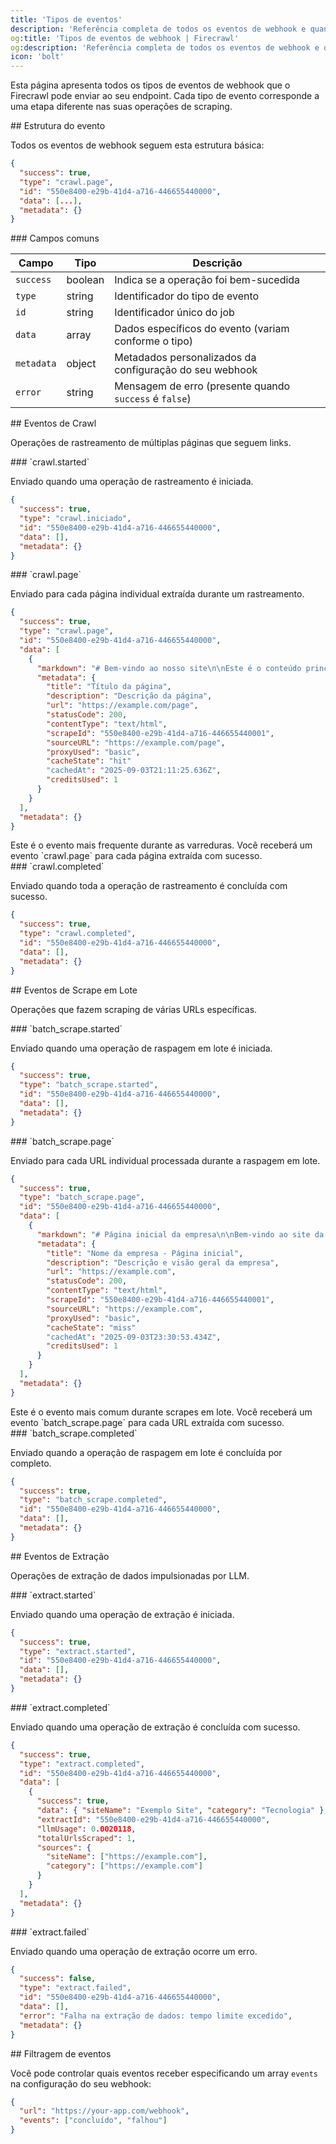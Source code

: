 ```yaml
---
title: 'Tipos de eventos'
description: 'Referência completa de todos os eventos de webhook e quando são acionados'
og:title: 'Tipos de eventos de webhook | Firecrawl'
og:description: 'Referência completa de todos os eventos de webhook e quando são acionados'
icon: 'bolt'
---
```


Esta página apresenta todos os tipos de eventos de webhook que o Firecrawl pode enviar ao seu endpoint. Cada tipo de evento corresponde a uma etapa diferente nas suas operações de scraping.

<div id="event-structure">
  ## Estrutura do evento
</div>

Todos os eventos de webhook seguem esta estrutura básica:

```json
{
  "success": true,
  "type": "crawl.page",
  "id": "550e8400-e29b-41d4-a716-446655440000",
  "data": [...],
  "metadata": {}
}
```


<div id="common-fields">
  ### Campos comuns
</div>

| Campo      | Tipo    | Descrição                                         |
| ---------- | ------- | ------------------------------------------------- |
| `success`  | boolean | Indica se a operação foi bem-sucedida            |
| `type`     | string  | Identificador do tipo de evento                   |
| `id`       | string  | Identificador único do job                        |
| `data`     | array   | Dados específicos do evento (variam conforme o tipo) |
| `metadata` | object  | Metadados personalizados da configuração do seu webhook |
| `error`    | string  | Mensagem de erro (presente quando `success` é `false`) |

<div id="crawl-events">
  ## Eventos de Crawl
</div>

Operações de rastreamento de múltiplas páginas que seguem links.

<div id="crawlstarted">
  ### `crawl.started`
</div>

Enviado quando uma operação de rastreamento é iniciada.

```json
{
  "success": true,
  "type": "crawl.iniciado",
  "id": "550e8400-e29b-41d4-a716-446655440000",
  "data": [],
  "metadata": {}
}
```


<div id="crawlpage">
  ### `crawl.page`
</div>

Enviado para cada página individual extraída durante um rastreamento.

```json
{
  "success": true,
  "type": "crawl.page",
  "id": "550e8400-e29b-41d4-a716-446655440000",
  "data": [
    {
      "markdown": "# Bem-vindo ao nosso site\n\nEste é o conteúdo principal da página...",
      "metadata": {
        "title": "Título da página",
        "description": "Descrição da página",
        "url": "https://example.com/page",
        "statusCode": 200,
        "contentType": "text/html",
        "scrapeId": "550e8400-e29b-41d4-a716-446655440001",
        "sourceURL": "https://example.com/page",
        "proxyUsed": "basic",
        "cacheState": "hit"
        "cachedAt": "2025-09-03T21:11:25.636Z",
        "creditsUsed": 1
      }
    }
  ],
  "metadata": {}
}
```

<Note>
  Este é o evento mais frequente durante as varreduras. Você receberá um evento `crawl.page`
  para cada página extraída com sucesso.
</Note>


<div id="crawlcompleted">
  ### `crawl.completed`
</div>

Enviado quando toda a operação de rastreamento é concluída com sucesso.

```json
{
  "success": true,
  "type": "crawl.completed",
  "id": "550e8400-e29b-41d4-a716-446655440000",
  "data": [],
  "metadata": {}
}
```


<div id="batch-scrape-events">
  ## Eventos de Scrape em Lote
</div>

Operações que fazem scraping de várias URLs específicas.

<div id="batch_scrapestarted">
  ### `batch_scrape.started`
</div>

Enviado quando uma operação de raspagem em lote é iniciada.

```json
{
  "success": true,
  "type": "batch_scrape.started",
  "id": "550e8400-e29b-41d4-a716-446655440000",
  "data": [],
  "metadata": {}
}
```


<div id="batch_scrapepage">
  ### `batch_scrape.page`
</div>

Enviado para cada URL individual processada durante a raspagem em lote.

```json
{
  "success": true,
  "type": "batch_scrape.page",
  "id": "550e8400-e29b-41d4-a716-446655440000",
  "data": [
    {
      "markdown": "# Página inicial da empresa\n\nBem-vindo ao site da nossa empresa...",
      "metadata": {
        "title": "Nome da empresa - Página inicial",
        "description": "Descrição e visão geral da empresa",
        "url": "https://example.com",
        "statusCode": 200,
        "contentType": "text/html",
        "scrapeId": "550e8400-e29b-41d4-a716-446655440001",
        "sourceURL": "https://example.com",
        "proxyUsed": "basic",
        "cacheState": "miss"
        "cachedAt": "2025-09-03T23:30:53.434Z",
        "creditsUsed": 1
      }
    }
  ],
  "metadata": {}
}
```

<Note>
  Este é o evento mais comum durante scrapes em lote. Você receberá um
  evento `batch_scrape.page` para cada URL extraída com sucesso.
</Note>


<div id="batch_scrapecompleted">
  ### `batch_scrape.completed`
</div>

Enviado quando a operação de raspagem em lote é concluída por completo.

```json
{
  "success": true,
  "type": "batch_scrape.completed",
  "id": "550e8400-e29b-41d4-a716-446655440000",
  "data": [],
  "metadata": {}
}
```


<div id="extract-events">
  ## Eventos de Extração
</div>

Operações de extração de dados impulsionadas por LLM.

<div id="extractstarted">
  ### `extract.started`
</div>

Enviado quando uma operação de extração é iniciada.

```json
{
  "success": true,
  "type": "extract.started",
  "id": "550e8400-e29b-41d4-a716-446655440000",
  "data": [],
  "metadata": {}
}
```


<div id="extractcompleted">
  ### `extract.completed`
</div>

Enviado quando uma operação de extração é concluída com sucesso.

```json
{
  "success": true,
  "type": "extract.completed",
  "id": "550e8400-e29b-41d4-a716-446655440000",
  "data": [
    {
      "success": true,
      "data": { "siteName": "Exemplo Site", "category": "Tecnologia" },
      "extractId": "550e8400-e29b-41d4-a716-446655440000",
      "llmUsage": 0.0020118,
      "totalUrlsScraped": 1,
      "sources": {
        "siteName": ["https://example.com"],
        "category": ["https://example.com"]
      }
    }
  ],
  "metadata": {}
}
```


<div id="extractfailed">
  ### `extract.failed`
</div>

Enviado quando uma operação de extração ocorre um erro.

```json
{
  "success": false,
  "type": "extract.failed",
  "id": "550e8400-e29b-41d4-a716-446655440000",
  "data": [],
  "error": "Falha na extração de dados: tempo limite excedido",
  "metadata": {}
}
```


<div id="event-filtering">
  ## Filtragem de eventos
</div>

Você pode controlar quais eventos receber especificando um array `events` na configuração do seu webhook:

```json
{
  "url": "https://your-app.com/webhook",
  "events": ["concluído", "falhou"]
}
```
